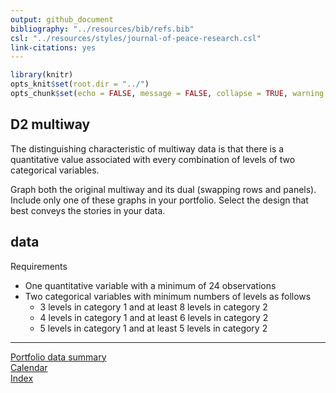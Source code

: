 ```yaml
---
output: github_document
bibliography: "../resources/bib/refs.bib" 
csl: "../resources/styles/journal-of-peace-research.csl"
link-citations: yes
---
```


```r
library(knitr)
opts_knit$set(root.dir = "../")
opts_chunk$set(echo = FALSE, message = FALSE, collapse = TRUE, warning = FALSE)
```

## D2 multiway 

The distinguishing characteristic of multiway data is that there is a quantitative value associated with every combination of levels of two categorical variables. 

Graph both the original multiway and its dual (swapping rows and panels). Include only one of these graphs in your portfolio. Select the design that best conveys the stories in your data. 




## data 

Requirements

- One quantitative variable with a minimum of 24 observations
- Two categorical variables with minimum numbers of levels as follows
  - 3 levels in category 1 and at least 8 levels in category 2 
  - 4 levels in category 1 and at least 6 levels in category 2   
  - 5 levels in category 1 and at least 5 levels in category 2  




---    
[Portfolio data summary](cm301_portfolio_data-types.md)    
[Calendar](../README.md#calendar)    
[Index](../README.md#index) 
